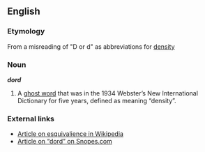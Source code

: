 ==English==
{{wikipedia}}
===Etymology===
From a misreading of "D or d" as abbreviations for [[density]]
=== Noun ===
'''''dord'''''
#A [[ghost word]] that was in the 1934 Webster’s New International Dictionary for five years, defined as meaning “density”.

===External links===
*[[w:esquivalience|Article on esquivalience in Wikipedia]]
*[http://www.snopes.com/language/mistakes/dord.htm Article on “dord” on Snopes.com]